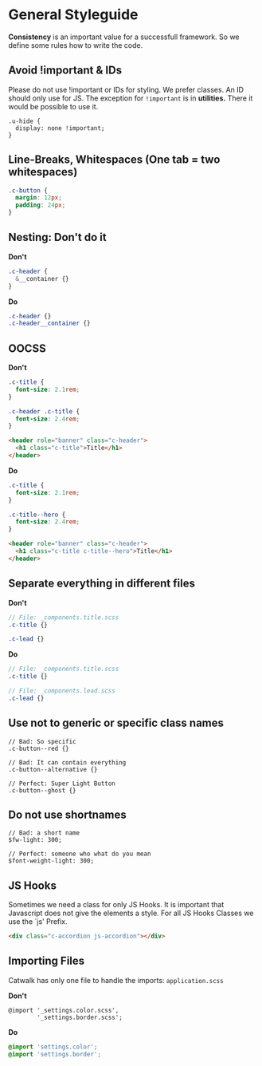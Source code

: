 <Meta title='5.Docs|Coding Style'/>

# General Styleguide
**Consistency** is an important value for a successfull framework. So we define some rules how to write the code.

## Avoid !important & IDs
Please do not use !important or IDs for styling. We prefer classes. An ID should only use for JS. The exception for `!important` is in **utilities.** There it would be possible to use it.

```
.u-hide {
  display: none !important;
}
```

## Line-Breaks, Whitespaces (One tab = two whitespaces)
````scss
.c-button {
  margin: 12px;
  padding: 24px;
}
````

## Nesting: Don't do it  

**Don't**
````scss
.c-header {
  &__container {}
}
````

**Do**
````scss
.c-header {}
.c-header__container {}
````


## OOCSS
**Don't**
````scss
.c-title {
  font-size: 2.1rem;
}

.c-header .c-title {
  font-size: 2.4rem;
}
````

````html
<header role="banner" class="c-header">
  <h1 class="c-title">Title</h1>
</header>
````
**Do**
````scss
.c-title {
  font-size: 2.1rem;
}

.c-title--hero {
  font-size: 2.4rem;
}
````

````html
<header role="banner" class="c-header">
  <h1 class="c-title c-title--hero">Title</h1>
</header>
````

## Separate everything in different files

**Don't**  
````scss
// File: _components.title.scss
.c-title {}

.c-lead {}
````

**Do**  
````scss
// File: _components.title.scss
.c-title {}

// File: _components.lead.scss
.c-lead {}
````

## Use not to generic or specific class names

```
// Bad: So specific
.c-button--red {}

// Bad: It can contain everything
.c-button--alternative {}

// Perfect: Super Light Button
.c-button--ghost {}
```

## Do not use shortnames

```
// Bad: a short name
$fw-light: 300;

// Perfect: someone who what do you mean
$font-weight-light: 300;
```

## JS Hooks
Sometimes we need a class for only JS Hooks. It is important that Javascript does not give the elements a style. For all JS Hooks Classes we use the `js' Prefix.

````html
<div class="c-accordion js-accordion"></div>
````


## Importing Files
Catwalk has only one file to handle the imports: `application.scss`

**Don't**  
````
@import '_settings.color.scss',
        '_settings.border.scss';
````

**Do**  
````scss
@import 'settings.color';
@import 'settings.border';
````